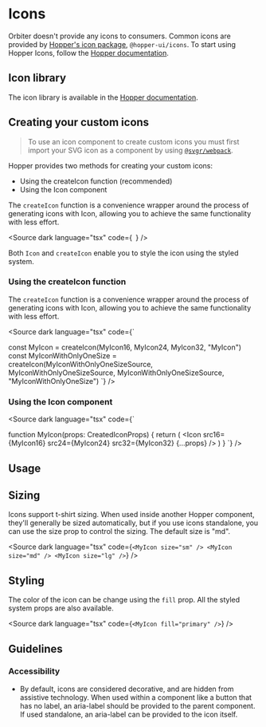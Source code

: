 
<Meta
    title="Materials/Icons"
    id="icons"
/>

# Icons

Orbiter doesn't provide any icons to consumers. Common icons are provided by [Hopper's icon package](https://hopper.workleap.design/icons/react-icons/library), `@hopper-ui/icons`. To start using Hopper Icons, follow the [Hopper documentation](https://hopper.workleap.design/icons/react-icons/installation).

## Icon library

The icon library is available in the [Hopper documentation](https://hopper.workleap.design/icons/react-icons/library).

## Creating your custom icons

> To use an icon component to create custom icons you must first import your SVG icon as a component by using [`@svgr/webpack`](https://react-svgr.com/docs/getting-started/).

Hopper provides two methods for creating your custom icons:
- Using the createIcon function (recommended)
- Using the Icon component

The `createIcon` function is a convenience wrapper around the process of generating icons with Icon, allowing you to achieve the same functionality with less effort.

<Source dark language="tsx" code={`
`} />

Both `Icon` and `createIcon` enable you to style the icon using the styled system.

### Using the createIcon function

The `createIcon` function is a convenience wrapper around the process of generating icons with Icon, allowing you to achieve the same functionality with less effort.

<Source dark language="tsx" code={`

const MyIcon = createIcon(MyIcon16, MyIcon24, MyIcon32, "MyIcon")
const MyIconWithOnlyOneSize = createIcon(MyIconWithOnlyOneSizeSource, MyIconWithOnlyOneSizeSource, MyIconWithOnlyOneSizeSource, "MyIconWithOnlyOneSize")
`} />

### Using the Icon component

<Source dark language="tsx" code={`

function MyIcon(props: CreatedIconProps) {
  return (
    <Icon
        src16={MyIcon16}
        src24={MyIcon24}
        src32={MyIcon32}
        {...props} />
  )
}
`} />


## Usage

## Sizing

Icons support t-shirt sizing. When used inside another Hopper component, they'll generally be sized automatically, but if you use icons standalone, you can use the size prop to control the sizing. The default size is "md".

<Source dark language="tsx" code={`
<MyIcon size="sm" />
<MyIcon size="md" />
<MyIcon size="lg" />
`} />

## Styling

The color of the icon can be change using the `fill` prop.
All the styled system props are also available.

<Source dark language="tsx" code={`
<MyIcon fill="primary" />
`} />

## Guidelines

### Accessibility

- By default, icons are considered decorative, and are hidden from assistive technology. When used within a component like a button that has no label, an aria-label should be provided to the parent component. If used standalone, an aria-label can be provided to the icon itself.

